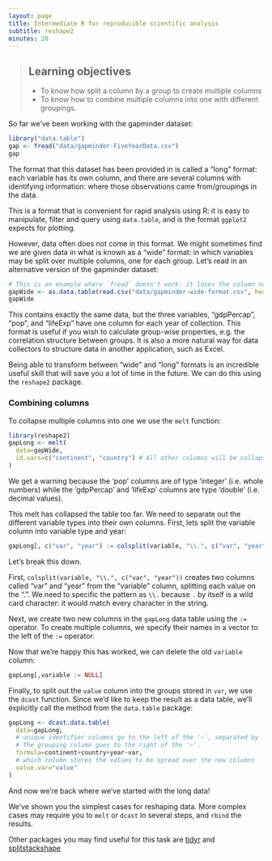 ```yaml
---
layout: page
title: Intermediate R for reproducible scientific analysis
subtitle: reshape2
minutes: 20
---
```



> ## Learning objectives {.objectives}
>
> * To know how split a column by a group to create multiple columns
> * To know how to combine multiple columns into one with different groupings.
>

So far we've been working with the gapminder dataset:

```r
library("data.table")
gap <- fread("data/gapminder-FiveYearData.csv")
gap
```

The format that this dataset has been provided in is called a "long" format:
each variable has its own column, and there are several columns with identifying
information: where those observations came from/groupings in the data.

This is a format that is convenient for rapid analysis using R: it is easy to
manipulate, filter and query using `data.table`, and is the format `ggplot2`
expects for plotting.

However, data often does not come in this format. We might sometimes find we are
given data in what is known as a "wide" format: in which variables may be split
over multiple columns, one for each group. Let's read in an alternative version
of the gapminder dataset:

```r
# This is an example where `fread` doesn't work: it loses the column names!
gapWide <- as.data.table(read.csv("data/gapminder-wide-format.csv", header=TRUE))
gapWide
```

This contains exactly the same data, but the three variables, "gdpPercap", "pop",
and "lifeExp" have one column for each year of collection. This format is useful
if you wish to calculate group-wise properties, e.g. the correlation structure
between groups. It is also a more natural way for data collectors to structure
data in another application, such as Excel.

Being able to transform between "wide" and "long" formats is an incredible useful
skill that will save you a lot of time in the future. We can do this using the
`reshape2` package.

### Combining columns

To collapse multiple columns into one we use the `melt` function:

```r
library(reshape2)
gapLong <- melt(
  data=gapWide,
  id.vars=c("continent", "country") # All other columns will be collapsed into one
)
```

We get a warning because the 'pop' columns are of type 'integer' (i.e. whole 
numbers) while the 'gdpPercap' and 'lifeExp' columns are type 'double' (i.e. 
decimal values).

This melt has collapsed the table too far. We need to separate out the different
variable types into their own columns. First, lets split the variable column into
variable type and year:

```r
gapLong[, c("var", "year") := colsplit(variable, "\\.", c("var", "year"))]
```

Let's break this down.

First, `colsplit(variable, "\\.", c("var", "year"))` creates two columns called 
"var" and "year" from the "variable" column, splitting each value on the ".".
We need to specific the pattern as `\\.` because `.` by itself is a wild card
character: it would match every character in the string.

Next, we create two new columns in the `gapLong` data table using the `:=` 
operator. To create multiple columns, we specify their names in a vector to the
left of the `:=` operator.

Now that we're happy this has worked, we can delete the old `variable` column:

```r
gapLong[,variable := NULL]
```

Finally, to split out the `value` column into the groups stored in `var`, we use
the `dcast` function. Since we'd like to keep the result as a data table, we'll
explicitly call the method from the `data.table` package:

```r
gapLong <- dcast.data.table(
  data=gapLong,  
  # unique identifier columns go to the left of the '~', separated by '+' signs.
  # The grouping column goes to the right of the '~'.
  formula=continent+country+year~var,
  # which column stores the values to be spread over the new columns
  value.var="value" 
)
```

And now we're back where we've started with the long data!

We've shown you the simplest cases for reshaping data. More complex cases may
require you to `melt` or `dcast` in several steps, and `rbind` the results.

Other packages you may find useful for this task are 
[tidyr](http://cran.r-project.org/web/packages/tidyr/index.html) and 
[splitstackshape](http://cran.r-project.org/web/packages/splitstackshape/index.html)
